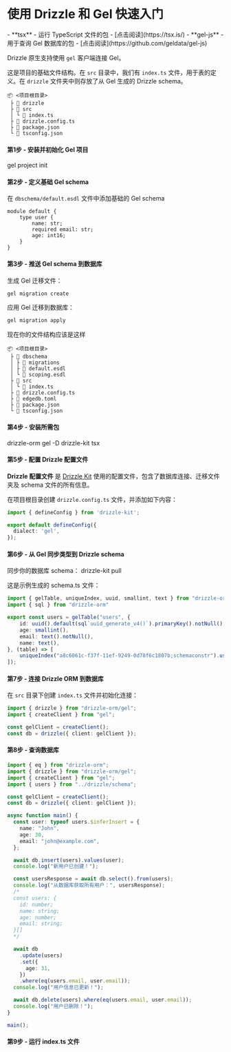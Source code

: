 
<Breadcrumbs/>

# 使用 Drizzle 和 Gel 快速入门

<Prerequisites>
  - **tsx** - 运行 TypeScript 文件的包 - [点击阅读](https://tsx.is/)
  - **gel-js** - 用于查询 Gel 数据库的包 - [点击阅读](https://github.com/geldata/gel-js)
</Prerequisites>

Drizzle 原生支持使用 `gel` 客户端连接 Gel。

这是项目的基础文件结构。在 `src` 目录中，我们有 `index.ts` 文件，用于表的定义。在 `drizzle` 文件夹中则存放了从 Gel 生成的 Drizzle schema。

```plaintext
📦 <项目根目录>
 ├ 📂 drizzle
 ├ 📂 src
 │ └ 📜 index.ts
 ├ 📜 drizzle.config.ts
 ├ 📜 package.json
 └ 📜 tsconfig.json
```

#### 第1步 - 安装并初始化 **Gel** 项目

<Npx>
gel project init
</Npx>

#### 第2步 - 定义基础 Gel schema

在 `dbschema/default.esdl` 文件中添加基础的 Gel schema

```esdl
module default {
    type user {
        name: str;
        required email: str;
        age: int16;
    }
}
```

#### 第3步 - 推送 Gel schema 到数据库

生成 Gel 迁移文件：
```bash
gel migration create
```

应用 Gel 迁移到数据库：
```bash
gel migration apply
```

<Callout>
现在你的文件结构应该是这样

```plaintext
📦 <项目根目录>
 ├ 📂 dbschema
 │ ├ 📂 migrations
 │ ├ 📜 default.esdl
 │ └ 📜 scoping.esdl
 ├ 📂 src
 │ └ 📜 index.ts
 ├ 📜 drizzle.config.ts
 ├ 📜 edgedb.toml
 ├ 📜 package.json
 └ 📜 tsconfig.json
```
</Callout>

#### 第4步 - 安装所需包
<Npm>
  drizzle-orm gel
  -D drizzle-kit tsx
</Npm>

#### 第5步 - 配置 Drizzle 配置文件

**Drizzle 配置文件** 是 [Drizzle Kit](/docs/kit-overview) 使用的配置文件，包含了数据库连接、迁移文件夹及 schema 文件的所有信息。

在项目根目录创建 `drizzle.config.ts` 文件，并添加如下内容：

```typescript copy filename="drizzle.config.ts"
import { defineConfig } from 'drizzle-kit';

export default defineConfig({
  dialect: 'gel',
});
```

#### 第6步 - 从 Gel 同步类型到 Drizzle schema

同步你的数据库 schema：
<Npx>
drizzle-kit pull
</Npx>

这是示例生成的 schema.ts 文件：

```typescript filename="drizzle/schema.ts"
import { gelTable, uniqueIndex, uuid, smallint, text } from "drizzle-orm/gel-core"
import { sql } from "drizzle-orm"

export const users = gelTable("users", {
	id: uuid().default(sql`uuid_generate_v4()`).primaryKey().notNull(),
	age: smallint(),
	email: text().notNull(),
	name: text(),
}, (table) => [
	uniqueIndex("a8c6061c-f37f-11ef-9249-0d78f6c1807b;schemaconstr").using("btree", table.id.asc().nullsLast().op("uuid_ops")),
]);
```

#### 第7步 - 连接 Drizzle ORM 到数据库

在 `src` 目录下创建 `index.ts` 文件并初始化连接：

```typescript copy filename="src/index.ts"
import { drizzle } from "drizzle-orm/gel";
import { createClient } from "gel";

const gelClient = createClient();
const db = drizzle({ client: gelClient });
```

#### 第8步 - 查询数据库

```typescript copy filename="src/index.ts"
import { eq } from "drizzle-orm";
import { drizzle } from "drizzle-orm/gel";
import { createClient } from "gel";
import { users } from "../drizzle/schema";

const gelClient = createClient();
const db = drizzle({ client: gelClient });

async function main() {
  const user: typeof users.$inferInsert = {
    name: "John",
    age: 30,
    email: "john@example.com",
  };

  await db.insert(users).values(user);
  console.log("新用户已创建！");

  const usersResponse = await db.select().from(users);
  console.log("从数据库获取所有用户：", usersResponse);
  /*
  const users: {
    id: number;
    name: string;
    age: number;
    email: string;
  }[]
  */

  await db
    .update(users)
    .set({
      age: 31,
    })
    .where(eq(users.email, user.email));
  console.log("用户信息已更新！");

  await db.delete(users).where(eq(users.email, user.email));
  console.log("用户已删除！");
}

main();
```

#### 第9步 - 运行 index.ts 文件

<RunFile/>